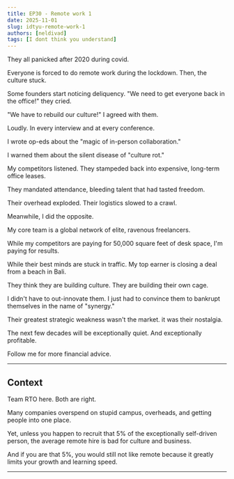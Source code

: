 ```yaml
---
title: EP30 - Remote work 1
date: 2025-11-01
slug: idtyu-remote-work-1
authors: [neldivad]
tags: [I dont think you understand]
---
```


They all panicked after 2020 during covid.

Everyone is forced to do remote work during the lockdown. Then, the culture stuck. 

Some founders start noticing deliquency. "We need to get everyone back in the office!" they cried.

"We have to rebuild our culture!" I agreed with them. 

Loudly. In every interview and at every conference.

I wrote op-eds about the "magic of in-person collaboration." 

I warned them about the silent disease of "culture rot."

<!--truncate-->

My competitors listened. They stampeded back into expensive, long-term office leases.

They mandated attendance, bleeding talent that had tasted freedom.

Their overhead exploded. Their logistics slowed to a crawl.

Meanwhile, I did the opposite.

My core team is a global network of elite, ravenous freelancers.

While my competitors are paying for 50,000 square feet of desk space, I'm paying for results.

While their best minds are stuck in traffic. My top earner is closing a deal from a beach in Bali.

They think they are building culture. They are building their own cage.

I didn't have to out-innovate them. I just had to convince them to bankrupt themselves in the name of "synergy."

Their greatest strategic weakness wasn't the market. it was their nostalgia.

The next few decades will be exceptionally quiet. And exceptionally profitable. 

Follow me for more financial advice.

---
## Context
Team RTO here. Both are right. 

Many companies overspend on stupid campus, overheads, and getting people into one place.

Yet, unless you happen to recruit that 5% of the exceptionally self-driven person, the average remote hire is bad for culture and business. 

And if you are that 5%, you would still not like remote because it greatly limits your growth and learning speed. 

---